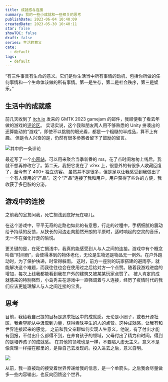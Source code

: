 ```yaml
---
title: 成就感与连接
summary: 我的一些小成就和一些相关的思考
publishDate: 2023-06-04 10:40:09
createdDate: 2023-05-30 10:40:11
star: false
showTOC: false
draft: false
series: 生活的意义
cate:
  - default
tags:
  - default
---
```


<Quote cite="Just for fun">
  “有三件事具有生命的意义。它们是你生活当中所有事情的动机，包括你所做的任何事情和一个生命体该做的所有事情。第一是生存，第二是社会秩序，第三是娱乐。”
</Quote>

## 生活中的成就感

前几天收到了 [itch.io](https://itch.io) 发来的 GMTK 2023 gamejam 的邮件，我顺便看了看去年做的游戏的[评论区](https://itch.io/jam/gmtk-jam-2022/rate/1622615)。
实话实说，这个我和朋友两人用不够熟悉的 Unity 拼凑出的还算能动的“游戏”，即使不以挑剔的眼光看，都是一个粗糙的半成品，算不上有趣。
但是令人兴奋的是，仍然有很多参赛者留下了鼓励的留言。

![其中的一条评论](/image/2023-06-04-19-44-57.png)

最近写了一个[小网站](https://anime-rss.travismtg.com)，可以用来聚合当季新番的 rss，花了点时间匆匆上线后，我就不想再修改它了。第二天，我把它发在了 v2ex 上，很意外的有很多人收藏回复了，至今有了 400+ 独立访客。
虽然并不是很多，但是足以让我感受到我做出了一个有人使用的“产品”。这个“产品”连接了我和用户，用户获得了些许的方便，我收获了多巴胺的分泌。

## 游戏中的连接

之前我的室友问我，死亡搁浅到底好玩在哪儿。

<Dialog>
  到底好玩在哪儿呢？拿着货物从 A 点走到 B 点，只能拿到 npc
  给你的点赞，纯纯的工具人。
</Dialog>
<Dialog reverse="true">快递模拟器</Dialog>

在这个游戏中，平平无奇的走路也如此的有意思，行走的过程中，手柄细腻的震动给予持续的反馈，从狭长的河边走向豁然开朗的平原时，适时响起的空灵的音乐，无一不在强化行走的愉悦。

更关键的是，在死亡搁浅中，我真的能感受到人与人之间的连接。游戏中有个概念叫做“时间雨”，会使得淋到的物体老化，无论是生物还是物品无一例外。在户外跑动时，为了保护快递，时常得躲雨。
这时，前方一座别的玩家搭建的避雨亭，就能解决这个难题，而我往往也会在使用过之后给对方一个点赞。随着我游戏进度的增加，每次上线我都能看到我在户外的建筑又被某某玩家点赞了。
被人肯定的成就感来的特别强烈，小岛秀夫在游戏中一直强调着与人连接，经历了疫情时代的我们应该更能理解人与人之间连接的宝贵。

## 思考

目前，我给我自己提的目标是追求社区中的成就感，无论是小圈子，或者开源社区，我希望能从中汲取到力量，获得素昧平生的人的点赞。这种成就感，让我有和世界连接起来的感觉。
之前和我父亲聊如何实现人生意义。他说，有了付出才能有回报，不付出什么都得不到，在养育孩子的领域，父母付出了精力和时间，得到的是培养孩子的成就感。
在其他的领域也是一样，不要陷入虚无主义，意义不是像真理一样摆在那里的，是靠自己去发现的。投入进去之后，意义自明。

![](/image/2023-06-04-22-11-34.png)

从前，我一直被动的接受着世界传递给我的信息，是一个单箭头。之后我会尽量做多一些内容输出，也反向回馈这个世界。
